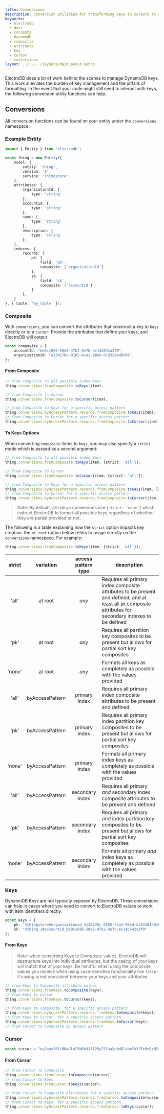 ```yaml
---
title: Conversions
description: Conversion utilities for transforming keys to cursors to composite attributes
keywords:
  - electrodb
  - docs
  - concepts
  - dynamodb
  - composite
  - attribute
  - key
  - cursor
  - conversions
layout: ../../../layouts/MainLayout.astro
---
```


ElectroDB does a lot of work behind the scenes to manage DynamoDB keys. This work alleviates the burden of key management and the pitfalls of formatting. In the event that your code might still need to interact with keys, the following conversion utility functions can help.

## Conversions

All conversion functions can be found on your entity under the `conversions` namespace.

### Example Entity

```typescript
import { Entity } from 'electrodb';

const thing = new Entity({
    model: {
        entity: 'thing',
        version: '1',
        service: 'thingstore'
    },
    attributes: {
        organizationId: {
            type: 'string'
        },
        accountId: {
            type: 'string'
        },
        name: {
            type: 'string'
        },
        description: {
            type: 'string'
        },
    },
    indexes: {
        records: {
            pk: {
                field: 'pk',
                composite: ['organizationId']
            },
            sk: {
                field: 'sk',
                composite: ['accountId']
            }
        },
    }
}, { table: 'my_table' });
```


### Composite
With `conversions`, you can convert the attributes that construct a key to `keys` directly or to a `cursor`. Provide the attributes that define your keys, and ElectroDB will output

```typescript
const composite = {
    accountId: "be0c1696-50e5-47b2-8e7b-ec14d842a3f0",
    organizationId: "a13417bc-0105-4ca1-98ed-dc83204d9c08",
};
```

#### From Composite

```typescript
// from Composite to all possible index Keys
thing.conversions.fromComposite.toKeys(item);

// from Composite to Cursor
thing.conversions.fromComposite.toCursor(item);

// from Composite to Keys for a specific access pattern
thing.conversions.byAccessPattern.records.fromComposite.toKeys(item);
// from Composite to Cursor for a specific access pattern
thing.conversions.byAccessPattern.records.fromComposite.toCursor(item);
```

#### To Keys Options

When converting `composite` items to `keys`, you may also specify a `strict` mode which is passed as a second argument:

```typescript
// from Composite to all possible index Keys
thing.conversions.fromComposite.toKeys(item, {strict: 'all'});

// from Composite to Cursor
thing.conversions.fromComposite.toCursor(item, {strict: 'all'});

// from Composite to Keys for a specific access pattern
thing.conversions.byAccessPattern.records.fromComposite.toKeys(item, {strict: 'all'});
// from Composite to Cursor for a specific access pattern
thing.conversions.byAccessPattern.records.fromComposite.toCursor(item, {strict: 'all'});
```

> Note: By default, all `toKeys` conversions use `{strict: 'none'}` which instruct ElectroDB to format all possible keys regardless of whether they are partial provided or not.

The following is a table explaining how the `strict` option impacts key creation. the `at root` option below refers to usage directly on the `conversions` namespace. For example:

```typescript
thing.conversions.fromComposite.toKeys(item, {strict: 'all'});
```

| strict  | variation       | access pattern type | description
| :-----: | :-------------: | :-----------------: | ----------
| 'all'   | at root         | _any_               | Requires all primary index composite attributes to be present and defined, and at least all `pk` composite attributes for secondary indexes to be defined
| 'pk'    | at root         | _any_               | Requires all partition key composites to be present but allows for partial sort key composites
| 'none'  | at root         | _any_               | Formats all keys as completely as possible with the values provided
| 'all'   | byAccessPattern | primary index       | Requires all primary index composite attributes to be present and defined
| 'pk'    | byAccessPattern | primary index       | Requires all primary index partition key composites to be present but allows for partial sort key composites
| 'none'  | byAccessPattern | primary index       | Formats all primary index keys as completely as possible with the values provided
| 'all'   | byAccessPattern | secondary index     | Requires all primary _and_ secondary index composite attributes to be present and defined
| 'pk'    | byAccessPattern | secondary index     | Requires all primary _and_ index partition key composites to be present but allows for partial sort key composites
| 'none'  | byAccessPattern | secondary index     | Formats all primary _and_ index keys as completely as possible with the values provided

### Keys

DynamoDB Keys are not typically exposed by ElectroDB. These conversions can help in cases where you need to convert to ElectroDB values or work with item identifiers directly.

```typescript
const keys = {
    pk: "$thingstore#organizationid_a13417bc-0105-4ca1-98ed-dc83204d9c08",
    sk: "$thing_1#accountid_be0c1696-50e5-47b2-8e7b-ec14d842a3f0"
};
```

#### From Keys

> Note: when converting Keys to Composite values, ElectroDB will destructure keys into individual attributes, but the casing of your keys will match that of your keys. Be mindful when using the composite values you receive when using case-sensitive functionality like `filter` if casing is not consistent between your keys and your attributes.

```typescript
// from Keys to Composite attribute values
thing.conversions.fromKeys.toComposite(keys);
// from Keys to Cursor
thing.conversions.fromKeys.toCursor(keys);

// from Keys to Composite  for a specific access pattern
thing.conversions.byAccessPattern.records.fromKeys.toComposite(keys);
// from Keys to Cursor  for a specific access pattern
thing.conversions.byAccessPattern.records.fromKeys.toCursor(keys);
// from Cursor to Composite by access pattern
```

### Cursor

```typescript
const cursor = "eyJwayI6IiR0aGluZ3N0b3JlI29yZ2FuaXphdGlvbmlkX2ExMzQxN2JjLTAxMDUtNGNhMS05OGVkLWRjODMyMDRkOWMwOCIsInNrIjoiJHRoaW5nXzEjYWNjb3VudGlkX2JlMGMxNjk2LTUwZTUtNDdiMi04ZTdiLWVjMTRkODQyYTNmMCJ9";
```

#### From Cursor

```typescript
// from Cursor to Composite
thing.conversions.fromCursor.toComposite(cursor);
// from Cursor to Keys
thing.conversions.fromCursor.toKeys(cursor);

// from Cursor to Composite attributes for a specific access pattern
thing.conversions.byAccessPattern.records.fromCursor.toComposite(cursor);
// from Cursor to Keys  for a specific access pattern
thing.conversions.byAccessPattern.records.fromCursor.toKeys(cursor);
```